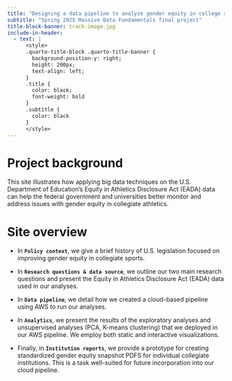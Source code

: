 ```yaml
---
title: "Designing a data pipeline to analyze gender equity in college sports"
subtitle: "Spring 2025 Massive Data Fundamentals final project"
title-block-banner: track-image.jpg
include-in-header:
  - text: |
      <style>
      .quarto-title-block .quarto-title-banner {
        background-position-y: right;
        height: 200px;
        text-align: left;
      }
      .title {
        color: black;
        font-weight: bold
      }
      .subtitle {
        color: black
      }
      </style>
---
```


# Project background 

This site illustrates how applying big data techniques on the U.S. Department of Education's Equity in Athletics Disclosure Act (EADA) data can help the federal government and universities better monitor and address issues with gender equity in collegiate athletics.

# Site overview

- In **`Policy context`**, we give a brief history of U.S. legislation focused on improving gender equity in collegiate sports. 

- In **`Research questions & data source`**, we outline our two main research questions and present the Equity in Athletics Disclosure Act (EADA) data used in our analyses. 

- In **`Data pipeline`**, we detail how we created a cloud-based pipeline using AWS to run our analyses.

- In **`Analytics`**, we present the results of the exploratory analyses and unsupervised analyses (PCA, K-means clustering) that we deployed in our AWS pipeline. We employ both static and interactive visualizations.

- Finally, in **`Institution reports`**, we provide a prototype for creating standardized gender equity snapshot PDFS for individual collegiate institutions. This is a task well-suited for future incorporation into our cloud pipeline.